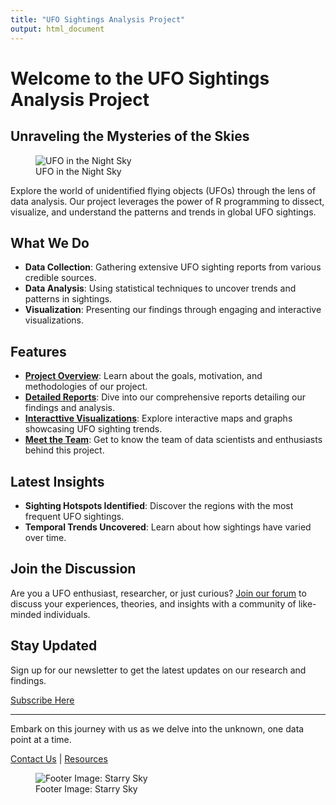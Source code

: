 ```yaml
---
title: "UFO Sightings Analysis Project"
output: html_document
---
```


# Welcome to the UFO Sightings Analysis Project

## Unraveling the Mysteries of the Skies

![UFO in the Night Sky](images/ufo_night_sky.jpeg)

Explore the world of unidentified flying objects (UFOs) through the lens of data analysis. Our project leverages the power of R programming to dissect, visualize, and understand the patterns and trends in global UFO sightings.

## What We Do

- **Data Collection**: Gathering extensive UFO sighting reports from various credible sources.
- **Data Analysis**: Using statistical techniques to uncover trends and patterns in sightings.
- **Visualization**: Presenting our findings through engaging and interactive visualizations.

## Features

- [**Project Overview**](about.html): Learn about the goals, motivation, and methodologies of our project.
- [**Detailed Reports**](report.html): Dive into our comprehensive reports detailing our findings and analysis.
- [**Interacttive Visualizations**](shiny_dashboard.html): Explore interactive maps and graphs showcasing UFO sighting trends.
- [**Meet the Team**](about_us.html): Get to know the team of data scientists and enthusiasts behind this project.

## Latest Insights

- **Sighting Hotspots Identified**: Discover the regions with the most frequent UFO sightings.
- **Temporal Trends Uncovered**: Learn about how sightings have varied over time.

## Join the Discussion

Are you a UFO enthusiast, researcher, or just curious? [Join our forum](forum.html) to discuss your experiences, theories, and insights with a community of like-minded individuals.

## Stay Updated

Sign up for our newsletter to get the latest updates on our research and findings.

[Subscribe Here](newsletter.html)

---

Embark on this journey with us as we delve into the unknown, one data point at a time.

[Contact Us](contact.html) | [Resources](resources.html)

![Footer Image: Starry Sky](images/starry_sky_footer.jpg)


